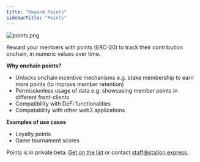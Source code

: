 ```yaml
---
title: "Reward Points"
sidebarTitle: "Points"
---
```


![points.png](https://station-images.nyc3.digitaloceanspaces.com/d6b223a7-098f-4de1-9b87-8cb826235a85.png)

Reward your members with points (ERC-20) to track their contribution onchain, in numeric values over time. 

**Why onchain points?**

- Unlocks onchain incentive mechanisms e.g. stake membership to earn more points (to improve member retention)
- Permissionless usage of data e.g. showcasing member points in different front-clients
- Compatibility with DeFi functionalities
- Compatability with other web3 applications

**Examples of use cases**

- Loyalty points
- Game tournament scores

Points is in private beta. [Get on the list](https://6vdcjqzyfj3.typeform.com/to/x3xer1Rs) or contact staff@station.express.

